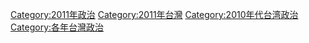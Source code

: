 [[Category:2011年政治|Category:2011年政治]]
[[Category:2011年台灣|Category:2011年台灣]]
[[Category:2010年代台湾政治|Category:2010年代台湾政治]]
[[Category:各年台灣政治|Category:各年台灣政治]]